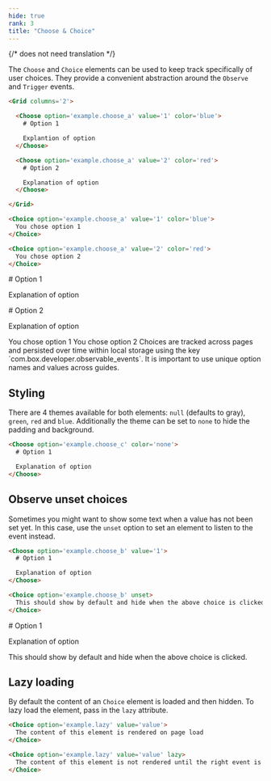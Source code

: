 ```yaml
---
hide: true
rank: 3
title: "Choose & Choice"
---
```

{/* does not need translation */}



The `Choose` and `Choice` elements can be used to keep track specifically of
user choices. They provide a convenient abstraction around the `Observe` and
`Trigger` events.

```html
<Grid columns='2'>

  <Choose option='example.choose_a' value='1' color='blue'>
    # Option 1

    Explantion of option
  </Choose>

  <Choose option='example.choose_a' value='2' color='red'>
    # Option 2

    Explanation of option
  </Choose>

</Grid>

<Choice option='example.choose_a' value='1' color='blue'>
  You chose option 1
</Choice>

<Choice option='example.choose_a' value='2' color='red'>
  You chose option 2
</Choice>
```

<H>

<Grid columns='2'>

<Choose option='example.choose_a' value='1' color='blue'>
# Option 1

Explanation of option
</Choose>

<Choose option='example.choose_a' value='2' color='red'>
# Option 2

Explanation of option
</Choose>

</Grid>

<Choice option='example.choose_a' value='1' color='blue'>
You chose option 1
</Choice>

<Choice option='example.choose_a' value='2' color='red'>
You chose option 2
</Choice>

</H>

<Message notice>
  Choices are tracked across pages and persisted over time within local storage
  using the key `com.box.developer.observable_events`. It is important to use
  unique option names and values across guides.
</Message>

## Styling

There are 4 themes available for both elements: `null` (defaults to gray),
`green`, `red` and `blue`. Additionally the theme can be set to `none` to hide
the padding and background.

```html
<Choose option='example.choose_c' color='none'>
  # Option 1

  Explanation of option
</Choose>
```

## Observe unset choices

Sometimes you might want to show some text when a value has not been set yet. In
this case, use the `unset` option to set an element to listen to the event
instead.

```html
<Choose option='example.choose_b' value='1'>
  # Option 1

  Explanation of option
</Choose>

<Choice option='example.choose_b' unset>
  This should show by default and hide when the above choice is clicked.
</Choice>
```

<H>
<Choose option='example.choose_b' value='1'>
  # Option 1

  Explanation of option
</Choose>

<Choice option='example.choose_b' unset>
  This should show by default and hide when the above choice is clicked.
</Choice>
</H>

## Lazy loading

By default the content of an `Choice` element is loaded and then hidden. To
lazy load the element, pass in the `lazy` attribute.

```html
<Choice option='example.lazy' value='value'>
  The content of this element is rendered on page load
</Choice>

<Choice option='example.lazy' value='value' lazy>
  The content of this element is not rendered until the right event is triggered.
</Choice>
```
